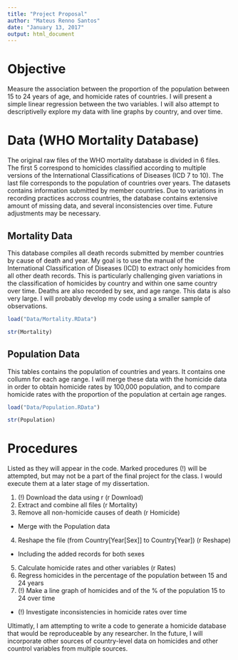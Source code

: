 ```yaml
---
title: "Project Proposal"
author: "Mateus Renno Santos"
date: "January 13, 2017"
output: html_document
---
```


# Objective
Measure the association between the proportion of the population between 15 to 24 years of age, and homicide rates of countries. I will present a simple linear regression between the two variables. I will also attempt to descriptivelly explore my data with line graphs by country, and over time.

# Data (WHO Mortality Database)
The original raw files of the WHO mortality database is divided in 6 files. The first 5 correspond to homicides classified according to multiple versions of the International Classifications of Diseases (ICD 7 to 10). The last file corresponds to the population of countries over years.
The datasets contains information submitted by member countries. Due to variations in recording practices accross countries, the database contains extensive amount of missing data, and several inconsistencies over time. Future adjustments may be necessary.

## Mortality Data
This database compiles all death records submitted by member countries by cause of death and year.
My goal is to use the manual of the International Classification of Diseases (ICD) to extract only homicides from all other death records. This is particularly challenging given variations in the classification of homicides by country and within one same country over time.
Deaths are also recorded by sex, and age range.
This data is also very large. I will probably develop my code using a smaller sample of observations.

```r
load("Data/Mortality.RData")

str(Mortality)

```

## Population Data
This tables contains the population of countries and years. It contains one collumn for each age range. I will merge these data with the homicide data in order to obtain homicide rates by 100,000 population, and to compare homicide rates with the proportion of the population at certain age ranges.

```r
load("Data/Population.RData")

str(Population)

```

# Procedures
Listed as they will appear in the code. Marked procedures (!) will be attempted, but may not be a part of the final project for the class. I would execute them at a later stage of my dissertation.

1. (!) Download the data using r (r Download)
2. Extract and combine all files (r Mortality)
3. Remove all non-homicide causes of death (r Homicide)
  + Merge with the Population data
4. Reshape the file (from Country[Year[Sex]] to Country[Year]) (r Reshape)
  + Including the added records for both sexes 
5. Calculate homicide rates and other variables (r Rates)
6. Regress homicides in the percentage of the population between 15 and 24 years
7. (!) Make a line graph of homicides and of the % of the population 15 to 24 over time
  + (!) Investigate inconsistencies in homicide rates over time
    
Ultimatly, I am attempting to write a code to generate a homicide database that would be reproduceable by any researcher. In the future, I will incorporate other sources of country-level data on homicides and other countrol variables from multiple sources.


